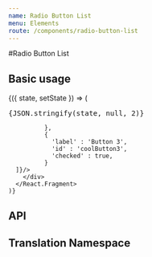 ```yaml
---
name: Radio Button List
menu: Elements
route: /components/radio-button-list
---
```



#Radio Button List

## Basic usage

<Playground>
  <State
    initial={{
      description : [
	      {
			'label' : 'Button 1',
			'id' : 'button1',
			'checked' : false
	      },
	      {
	      	'label' : 'Button 2',
	      	'id' : 'button2',
	      	'checked' : false,
	      },
	      {
			'label' : 'Button 3',
			'id' : 'button3',
			'checked' : true,
	      }
      ]
    }}
  >
    {({ state, setState }) => (
      <React.Fragment>
        <div>
          <pre>{JSON.stringify(state, null, 2)}</pre>
        </div>
        <div style={{ maxWidth: '300px', margin: '0 auto' }}>
          <RadioButtonList  description={[
		      {
				'label' : 'Button 1',
				'id' : 'button1',
				'checked' : false
		      },
		      {
		      	'label' : 'Button 2',
		      	'id' : 'button2',
		      	'checked' : false,

		      },
		      {
				'label' : 'Button 3',
				'id' : 'coolButton3',
				'checked' : true,
		      }
      ]}/>
        </div>
      </React.Fragment>
    )}
  </State>
</Playground>

## API

<Props of={RadioButtonList} />

## Translation Namespace

<NameSpace name="RadioButtonList" />
